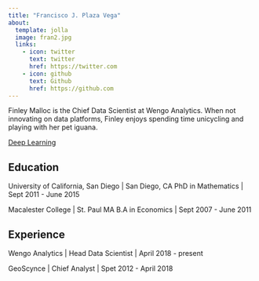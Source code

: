 ```yaml
---
title: "Francisco J. Plaza Vega"
about:
  template: jolla
  image: fran2.jpg
  links:
    - icon: twitter
      text: twitter
      href: https://twitter.com
    - icon: github
      text: Github
      href: https://github.com
---
```


Finley Malloc is the Chief Data Scientist at Wengo Analytics. When not innovating on data platforms, Finley enjoys spending time unicycling and playing with her pet iguana.

[Deep Learning](courses/Deep_Learning/Deep_Learning_00_About.html)

## Education

University of California, San Diego | San Diego, CA
PhD in Mathematics | Sept 2011 - June 2015

Macalester College | St. Paul MA
B.A in Economics | Sept 2007 - June 2011

## Experience

Wengo Analytics | Head Data Scientist | April 2018 - present

GeoScynce | Chief Analyst | Spet 2012 - April 2018